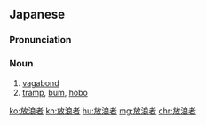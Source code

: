 ==Japanese==
{{ja-kanjitab|ほう|ろう|しゃ|yomi=on}}

===Pronunciation===
{{ja-pron|ほうろうしゃ|y=on}}

===Noun===
{{ja-noun|ほうろうしゃ}}

# [[vagabond]] {{gloss|a person on a trip of indeterminate destination and/or length of time}}
# [[tramp]], [[bum]], [[hobo]]

[[ko:放浪者]]
[[kn:放浪者]]
[[hu:放浪者]]
[[mg:放浪者]]
[[chr:放浪者]]